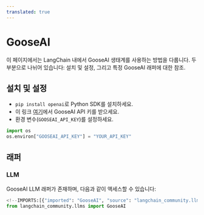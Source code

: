 ```yaml
---
translated: true
---
```


# GooseAI

이 페이지에서는 LangChain 내에서 GooseAI 생태계를 사용하는 방법을 다룹니다.
두 부분으로 나뉘어 있습니다: 설치 및 설정, 그리고 특정 GooseAI 래퍼에 대한 참조.

## 설치 및 설정

- `pip install openai`로 Python SDK를 설치하세요.
- 이 링크 [여기](https://goose.ai/)에서 GooseAI API 키를 받으세요.
- 환경 변수(`GOOSEAI_API_KEY`)를 설정하세요.

```python
import os
os.environ["GOOSEAI_API_KEY"] = "YOUR_API_KEY"
```

## 래퍼

### LLM

GooseAI LLM 래퍼가 존재하며, 다음과 같이 액세스할 수 있습니다:

```python
<!--IMPORTS:[{"imported": "GooseAI", "source": "langchain_community.llms", "docs": "https://api.python.langchain.com/en/latest/llms/langchain_community.llms.gooseai.GooseAI.html", "title": "GooseAI"}]-->
from langchain_community.llms import GooseAI
```
